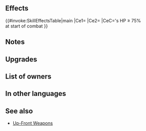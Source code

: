 {{Weapon Infobox
|tagid=SID_正々堂々の剣＋
|intID=3153
|image=wep_sw135
|exclusive=0
|weaponType=Sword
|cost=300
|might=14
|range=1
|effect=At start of combat, if foe's HP ≥ 75%, grants Atk/Spd+5 to unit and neutralizes unit's penalties to Atk/Spd during combat.
|statModifiers=0,14,0,0,0
|required=Up-Front Blade
|refinePaths=default
|refineSP=350
|refineMedals=500
|refineStones=50
|properties=random_owner
}}
==Effects==
{{#invoke:SkillEffectsTable|main
|Ce1={{Eft|Temporary buffs|Atk/Spd|5}}
|Ce2={{Eft|Neutralize Penalties|Atk/Spd}}
|CeC={{Tgt|Foe}}'s HP ≥ 75%<br>at start of combat
}}
==Notes==
{{Temporary buffs}}
{{Penalty neutralization}}
==Upgrades==
{{Weapon Upgrade List}}
==List of owners==
{{Skill Hero List}}
==In other languages==
{{OtherLanguages
|japanese=正々堂々の剣＋
|german=Faires Schwert+
|spanishEU=Espada honesta +
|spanishLA=Espada honesta +
|french=Épée franche +
|italian=Lama onesta+
|chineseTW=堂堂正正之劍＋
|portuguese=Espada justa+
}}
==See also==
{{See also skills|cond=(Description LIKE '%if foe_s HP ≥ ___, grants Atk/Spd+%neutralizes unit_s penalties%' OR Description LIKE '%if foe_s HP ≥ ___, grants Atk/Spd+%neutralizes penalties%') AND WikiName NOT LIKE '%Up-Front%' AND Exclusive='1'}}
* [[Skill families/Weapons#Up-Front|Up-Front Weapons]]
{{Weapons Navbox}}
